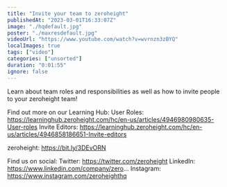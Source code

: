 ```yaml
---
title: "Invite your team to zeroheight"
publishedAt: "2023-03-01T16:33:07Z"
image: "./hqdefault.jpg"
poster: "./maxresdefault.jpg"
videoUrl: "https://www.youtube.com/watch?v=wvrnzn3zBYQ"
localImages: true
tags: ["video"]
categories: ["unsorted"]
duration: "0:01:55"
ignore: false
---
```

Learn about team roles and responsibilities as well as how to invite people to your zeroheight team! 

Find out more on our Learning Hub: 
User Roles: https://learninghub.zeroheight.com/hc/en-us/articles/4946980980635-User-roles
Invite Editors: https://learninghub.zeroheight.com/hc/en-us/articles/4946858186651-Invite-editors

zeroheight: https://bit.ly/3DEvORN

Find us on social:
Twitter: https://twitter.com/zeroheight
LinkedIn: https://www.linkedin.com/company/zero...
Instagram: https://www.instagram.com/zeroheighthq
